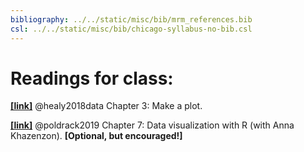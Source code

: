 ```yaml
---
bibliography: ../../static/misc/bib/mrm_references.bib
csl: ../../static/misc/bib/chicago-syllabus-no-bib.csl
---
```


# Readings for class:
[**[link]**](http://socviz.co/makeplot.html#makeplot) @healy2018data Chapter 3: Make a plot.

[**[link]**](http://statsthinking21.org/data-visualization-with-r-with-anna-khazenzon.html) @poldrack2019 Chapter 7: Data visualization with R (with Anna Khazenzon). **[Optional, but encouraged!]**


